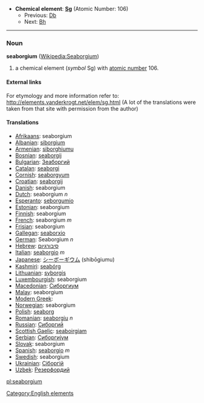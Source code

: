 *'''Chemical element''': '''[[Sg]]''' (Atomic Number: 106)
**Previous: [[Dubnium|Db]]
**Next: [[Bohrium|Bh]]
----
=== Noun ===
'''seaborgium''' ([[en:Seaborgium|Wikipedia:Seaborgium]])

# a chemical element (''symbol'' Sg) with [[atomic number]] 106.

====External links====
For etymology and more information refer to:
http://elements.vanderkrogt.net/elem/sg.html
(A lot of the translations were taken from that site with permission from the author)

==== Translations ====
*[[Afrikaans]]: seaborgium
*[[Albanian]]: [[siborgium]]
*[[Armenian]]: [[siborghiumu]]
*[[Bosnian]]: [[seaborgij]]
*[[Bulgarian]]: [[Зеаборгий]]
*[[Catalan]]: [[seaborgi]]
*[[Cornish]]: [[seaborgyum]]
*[[Croatian]]: [[seaborgij]]
*[[Danish]]: seaborgium
*[[Dutch]]: seaborgium ''n''
*[[Esperanto]]: [[seborgumio]]
*[[Estonian]]: seaborgium
*[[Finnish]]: seaborgium
*[[French]]: seaborgium ''m''
*[[Frisian]]: seaborgium
*[[Gallegan]]: [[seaborxio]]
*[[German]]: Seaborgium ''n''
*[[Hebrew]]: [[סיבורגיום]]
*[[Italian]]: [[seaborgio]] ''m''
*[[Japanese]]: [[シーボーギウム]] (shibōgiumu)
*[[Kashmiri]]: [[seabórg]]
*[[Lithuanian]]: [[syborgis]]
*[[Luxembourgish]]: seaborgium
*[[Macedonian]]: [[Сиборгиум]]
*[[Malay]]: seaborgium
*[[Modern Greek]]: '' ''
*[[Norwegian]]: seaborgium
*[[Polish]]: [[seaborg]] '' ''
*[[Romanian]]: [[seaborgiu]] ''n''
*[[Russian]]: [[Сиборгий]] '' ''
*[[Scottish Gaelic]]: [[seaboirgiam]]
*[[Serbian]]: [[Сиборгиjум]]
*[[Slovak]]: seaborgium
*[[Spanish]]: [[seaborgio]] ''m''
*[[Swedish]]: seaborgium
*[[Ukrainian]]: [[Сiборгiй]]
*[[Uzbek]]: [[Резерфордий]]

[[Category:English elements]]
[[pl:seaborgium]]